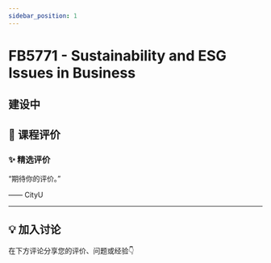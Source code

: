 ```yaml
---
sidebar_position: 1
---
```



# FB5771 - Sustainability and ESG Issues in Business

## 建设中

## **💬 课程评价**

### ✨ **精选评价**
<div className={commentStyles.commentBox}>
    <p className={commentStyles.commentText}>
        “期待你的评价。”
    </p>
    <p className={commentStyles.commentAuthor}>—— CityU</p>
</div>

---

## **💡 加入讨论**

在下方评论分享您的评价、问题或经验👇
<Utterances />
